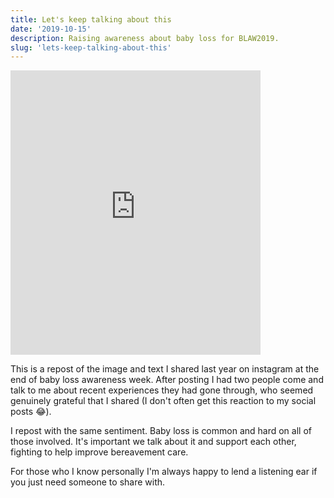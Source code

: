 ```yaml
---
title: Let's keep talking about this
date: '2019-10-15'
description: Raising awareness about baby loss for BLAW2019.
slug: 'lets-keep-talking-about-this'
---
```


<iframe
  width="400"
  height="455"
  frameborder="0"
  allowfullscreen
  scrolling="no"
  src="https://www.instagram.com/p/Bo9_JN3By_z/embed/captioned"
></iframe>

This is a repost of the image and text I shared last year on instagram at the end of baby loss awareness week. After posting I had two people come and talk to me about recent experiences they had gone through, who seemed genuinely grateful that I shared (I don't often get this reaction to my social posts 😂).

I repost with the same sentiment. Baby loss is common and hard on all of those involved. It's important we talk about it and support each other, fighting to help improve bereavement care.

For those who I know personally I'm always happy to lend a listening ear if you just need someone to share with.

